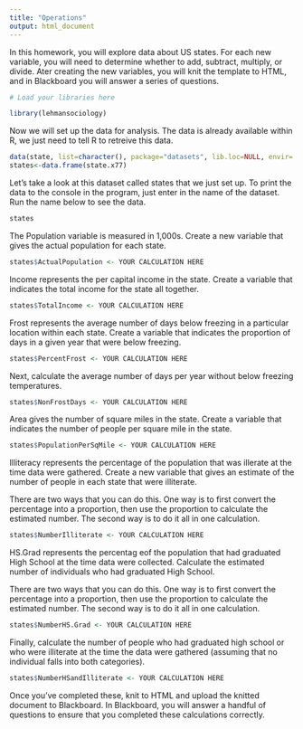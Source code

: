 ```yaml
---
title: "Operations"
output: html_document
---
```


In this homework, you will explore data about US states.  For each new variable, you will need to determine whether to add, subtract, multiply, or divide.  Ater creating the new variables, you will knit the template to HTML, and in Blackboard you will answer a series of questions.
 
```r
# Load your libraries here

library(lehmansociology)

```

Now we will set up the data for analysis.  The data is already available within R, we just need to tell R to retreive this data.

````r

data(state, list=character(), package="datasets", lib.loc=NULL, envir=.GlobalEnv)
states<-data.frame(state.x77)

````

Let's take a look at this dataset called states that we just set up.  To print the data to the console in the program, just enter in the name of the dataset.  Run the name below to see the data.

````r

states

````

The Population variable is measured in 1,000s.  Create a new variable that gives the actual population for each state.

```r

states$ActualPopulation <- YOUR CALCULATION HERE

```

Income represents the per capital income in the state.  Create a variable that indicates the total income for the state all together.

```r

states$TotalIncome <- YOUR CALCULATION HERE

```

Frost represents the average number of days below freezing in a particular location within each state.  Create a variable that indicates the proportion of days in a given year that were below freezing.

```r

states$PercentFrost <- YOUR CALCULATION HERE

```

Next, calculate the average number of days per year without below freezing temperatures.

```r

states$NonFrostDays <- YOUR CALCULATION HERE

```

Area gives the number of square miles in the state.  Create a variable that indicates the number of people per square mile in the state.

```r

states$PopulationPerSqMile <- YOUR CALCULATION HERE

```

Illiteracy represents the percentage of the population that was illerate at the time data were gathered.  Create a new variable that gives an estimate of the number of people in each state that were illiterate.

There are two ways that you can do this.  One way is to first convert the percentage into a proportion, then use the proportion to calculate the estimated number.  The second way is to do it all in one calculation.

```r

states$NumberIlliterate <- YOUR CALCULATION HERE

```

HS.Grad represents the percentag eof the population that had graduated High School at the time data were collected.  Calculate the estimated number of individuals who had graduated High School.

There are two ways that you can do this.  One way is to first convert the percentage into a proportion, then use the proportion to calculate the estimated number.  The second way is to do it all in one calculation.

```r

states$NumberHS.Grad <- YOUR CALCULATION HERE

```

Finally, calculate the number of people who had graduated high school or who were illiterate at the time the data were gathered (assuming that no individual falls into both categories).

```r

states$NumberHSandIlliterate <- YOUR CALCULATION HERE

```

Once you've completed these, knit to HTML and upload the knitted document to Blackboard.  In Blackboard, you will answer a handful of questions to ensure that you completed these calculations correctly.
